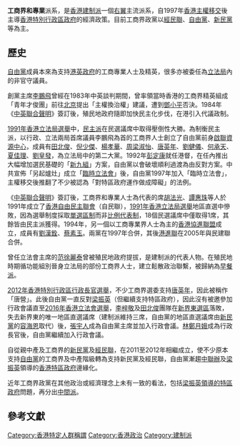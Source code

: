{{refimprove|time=2016-09-26T02:37:58+00:00}}
{{香港政黨表
|中文名稱=商界和專業人士 <ref>{{cite web|title=商界勸CY「改吓個樣形象」|url=http://hk.apple.nextmedia.com/news/art/20160629/19674444|accessdate=2016-06-29|archive-date=2016-07-02|archive-url=https://web.archive.org/web/20160702165632/http://hk.apple.nextmedia.com/news/art/20160629/19674444|dead-url=no}}</ref>
|英文名稱=Pro-business camp
|黨徽文件名 = 
|色彩編碼=#00BFFF
|創立=1990年代初
|頭銜2=政黨成員
|姓名2={{BPA}}<br/>{{NPP}}<br/>{{LIBP}}<br/>[[實政圓桌|實政圓桌]]等
|立法會議席={{Infobox political party/seats|17|70|hex=#00BFFF}}
|區議會議席={{Infobox political party/seats|11|479|hex=#00BFFF}}
|經濟立場=[[中間偏右|中間偏右]]至[[右翼|右翼]]
|意識形態=[[保守主義|保守主義]]<br>支持[[中華人民共和國政府|中華人民共和國政府]]及[[香港特別行政區政府|香港特別行政區政府]]<br>反對[[香港獨立|香港獨立]]
|政治立場=[[右翼|右翼]]}}
{{香港政治}}

'''工商界和專業'''派系，是[[香港|香港]][[建制派_(香港)|建制派]]一個[[右翼|右翼]]主流派系，自1997年[[香港主權移交|香港主權移交]]後主導[[香港特別行政區政府|香港特別行政區政府]]的經濟政策。目前工商界政黨以[[經民聯|經民聯]]、[[自由黨_(香港)|自由黨]]、[[新民黨_(香港)|新民黨]]等為主。

==歷史==
[[自由黨_(香港)|自由黨]]成員本來為支持[[港英政府|港英政府]]的工商專業人士及精英，很多亦被委任為[[立法局|立法局]]內的非官守議員。

創黨主席[[李鵬飛_(香港)|李鵬飛]]曾經在1983年中英談判期間，曾率領當時香港的工商界精英組成「青年才俊團」前往[[北京|北京]]提出「主權換治權」建議，遭到[[鄧小平|鄧小平]]否決。1984年《[[中英聯合聲明|中英聯合聲明]]》簽訂後，殖民地政府隨即加快民主化步伐，在港引入代議政制。

[[1991年香港立法局選舉|1991年香港立法局選舉]]中，[[民主派_(香港)|民主派]]在民選議席中取得壓倒性大勝。為制衡民主派，以行政、立法兩局首席議員李鵬飛為首的工商界人士創立了自由黨前身[[啟聯資源中心|啟聯資源中心]]，成員有[[田北俊|田北俊]]、[[倪少傑|倪少傑]]、[[楊孝華|楊孝華]]、[[周梁淑怡|周梁淑怡]]、[[唐英年|唐英年]]、[[劉健儀|劉健儀]]、[[何承天_(建築師)|何承天]]、[[夏佳理|夏佳理]]、[[劉皇發|劉皇發]]，為立法局中的第二大黨。1992年[[彭定康|彭定康]]就任港督，在任內推出大幅增加選民基礎的「[[新九組|新九組]]」方案，自由黨以會破壞順利過渡為由反對方案。中共宣佈「另起爐灶」成立「[[臨時立法會|臨時立法會]]」後，自由黨1997年加入「臨時立法會」，主權移交後推翻了不少被認為「對特區政府運作做成障礙」的法例。

《[[中英聯合聲明|中英聯合聲明]]》簽訂後，工商界和專業人士為代表的席[[胡法光|胡法光]]、[[譚惠珠|譚惠珠]]等人於1991年成立了[[香港自由民主聯會|香港自由民主聯會]]（自民聯），[[1991年香港立法局選舉|1991年香港立法局選舉]]地區直選中慘敗，因為選舉制度採取[[單選區制|單選區制]]而非[[比例代表制|比例代表制]]，18個民選議席中僅取得1席，其餘皆由民主派獲得。1994年，另一個以工商專業界人士為主的[[香港協進聯盟|香港協進聯盟]]成立，成員有[[劉漢銓|劉漢銓]]、[[蔡素玉|蔡素玉]]。兩黨在1997年合併，其後[[港進聯|港進聯]]在2005年與民建聯合併。

曾任立法會主席的[[范徐麗泰|范徐麗泰]]曾被殖民地政府提拔，是建制派的代表人物。在殖民地時期循功能組別晉身立法局的部份工商界人士，建立鬆散政治聯繫，被歸納為[[早餐派|早餐派]]。

[[2012年香港特別行政區行政長官選舉|2012年香港特別行政區行政長官選舉]]，不少工商界選委支持[[唐英年|唐英年]]，因此被稱作「唐營」。此後自由黨一直反對[[梁振英|梁振英]]（但繼續支持特區政府），因此沒有被邀參加行政會議直至[[2016年香港立法會選舉|2016年香港立法會選舉]]，[[李梓敬|李梓敬]]及[[田北俊|田北俊]]團隊在[[新界東選區|新界東選區]]落敗，失去新界東的唯一地區直選議席（建制派維持三席，自由黨的地區直選議席由[[新民黨_(香港)|新民黨]]的[[容海恩|容海恩]]取代）後，[[張宇人|張宇人]]成為自由黨主席並加入行政會議。[[林鄭月娥|林鄭月娥]]成為行政長官後，自由黨繼續加入行政會議。

自從親中產及工商界的[[新民黨_(香港)|新民黨]]及[[經民聯|經民聯]]，在2011至2012年相繼成立，使不少原本支持[[自由黨_(香港)|自由黨]]的工商界及中產階級轉為支持新民黨及經民聯，自由黨漸趨[[中聯辦|中聯辦]]及[[梁振英|梁振英]]領導的[[香港特區政府|香港特區政府]]邊緣化。

近年工商界政黨在其他政治或經濟理念上未有一致的看法，包括[[香港特別行政區第四屆政府|梁振英領導的特區政府]]問題，再分出[[中間派_(香港)|中間派]]。

==參考文獻==
{{Reflist|2}}
{{香港政黨}}

[[Category:香港特定人群稱謂|Category:香港特定人群稱謂]]
[[Category:香港政治|Category:香港政治]]
[[Category:建制派|Category:建制派]]